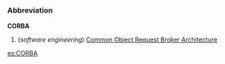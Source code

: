 =={{en}}==
===Abbreviation===
'''CORBA'''

#(''software engineering'') [[Common Object Request Broker Architecture]]

[[es:CORBA]]